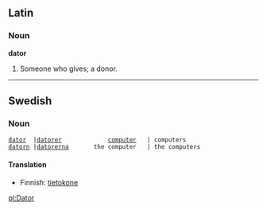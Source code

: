 ==Latin==
===Noun===
'''dator'''
# Someone who gives; a donor.

----

==Swedish==
===Noun===

 [[dator]]  |[[datorer]]             [[computer]]   | computers
 [[datorn]] |[[datorerna]]       the computer   | the computers

====Translation====
*Finnish: [[tietokone]]

[[pl:Dator]]